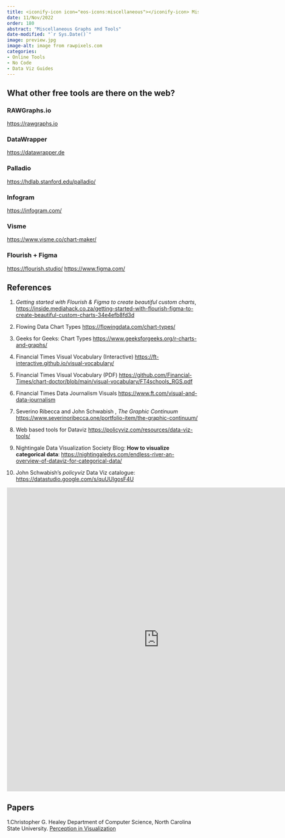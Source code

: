 ```yaml
---
title: <iconify-icon icon="eos-icons:miscellaneous"></iconify-icon> Miscellaneous Graphing Tools, and References
date: 11/Nov/2022
order: 180
abstract: "Miscellaneous Graphs and Tools"
date-modified: "`r Sys.Date()`"
image: preview.jpg
image-alt: image from rawpixels.com
categories:
- Online Tools
- No Code
- Data Viz Guides
---
```



## What other free tools are there on the web?

### RAWGraphs.io

<https://rawgraphs.io>

### DataWrapper

<https://datawrapper.de>

### Palladio

<https://hdlab.stanford.edu/palladio/>

### Infogram

<https://infogram.com/>

### Visme

<https://www.visme.co/chart-maker/>

### Flourish + Figma

<https://flourish.studio/> <https://www.figma.com/>

## References

1.  *Getting started with Flourish & Figma to create beautiful custom
    charts*,
    <https://inside.mediahack.co.za/getting-started-with-flourish-figma-to-create-beautiful-custom-charts-34e4efb8fd3d>

2.  Flowing Data Chart Types <https://flowingdata.com/chart-types/>

3.  Geeks for Geeks: Chart Types
    <https://www.geeksforgeeks.org/r-charts-and-graphs/>

4.  Financial Times Visual Vocabulary (Interactive)
    <https://ft-interactive.github.io/visual-vocabulary/>

5.  Financial Times Visual Vocabulary (PDF)
    <https://github.com/Financial-Times/chart-doctor/blob/main/visual-vocabulary/FT4schools_RGS.pdf>

6.  Financial Times Data Journalism Visuals
    <https://www.ft.com/visual-and-data-journalism>

7.  Severino Ribecca and John Schwabish , *The Graphic Continuum*
    <https://www.severinoribecca.one/portfolio-item/the-graphic-continuum/>

8.  Web based tools for Dataviz
    <https://policyviz.com/resources/data-viz-tools/>

9.  Nightingale Data Visualization Society Blog: **How to visualize
    categorical data**:
    <https://nightingaledvs.com/endless-river-an-overview-of-dataviz-for-categorical-data/>

10. John Schwabish's *policyviz* Data Viz catalogue:
    <https://datastudio.google.com/s/quUUlgosF4U>

<iframe width="800" height="800" src="https://datastudio.google.com/embed/reporting/eb2fea55-8eeb-440f-9c56-e8278266a368/page/vZWQB" frameborder="0" style="border:0" allowfullscreen>

</iframe>

## Papers

1.Christopher G. Healey Department of Computer Science, North Carolina
State University. [Perception in
Visualization](https://www.csc2.ncsu.edu/faculty/healey/PP/index.html)


